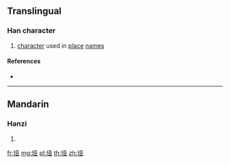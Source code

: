 {{also|埡}}
==Translingual==

===Han character===
{{Han char|rn=32|rad=土|as=06|sn=9|four=|canj=GMTC|ids=⿰土亚}}

# [[character]] used in [[place]] [[name]]s

====References====
* {{Han ref|kx=0228.291|hdz=10437.090|uh=57AD|ud=22445}}

----

==Mandarin==

===Hanzi===
{{cmn-hanzi|tra=埡|pin=[[wù]] ([[wu4]])|wg=wu<sup>4</sup>}}

# {{defn|lang=cmn|sort=土06}}

[[fr:垭]]
[[mg:垭]]
[[pl:垭]]
[[th:垭]]
[[zh:垭]]
